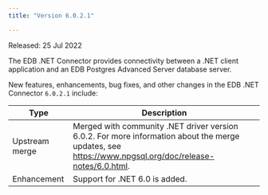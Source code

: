 ```yaml
---
title: "Version 6.0.2.1"

---
```


Released: 25 Jul 2022

The EDB .NET Connector provides connectivity between a .NET client application and an EDB Postgres Advanced Server database server.

New features, enhancements, bug fixes, and other changes in the EDB .NET Connector `6.0.2.1` include:

| Type           | Description                                                                                                                                                     |
| -------------- | --------------------------------------------------------------------------------------------------------------------------------------------------------------- |
| Upstream merge | Merged with community .NET driver version 6.0.2. For more information about the merge updates, see <https://www.npgsql.org/doc/release-notes/6.0.html>.         |
| Enhancement    | Support for .NET 6.0 is added.                                                                                                                                  |